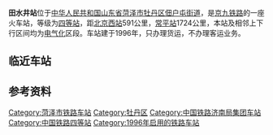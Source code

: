 {{For|[[敦煌铁路|敦煌铁路]]上一个名称相近的车站|甜水井站}}
{{Infobox China railway station
|车站名称 = 田水井站
|图片 = 
|图片介绍 = 
|其他名称= 
|车站名称拼音=Tianshuijing Zhan
|英文名称=Tianshuijing Railway Station
|车站代码= 24862<ref>{{cite book|title=中华人民共和国铁路车站代码（GB/T 10302-2010）|publisher=中国标准出版社|year=2010|isbn=155066140495|ignore-isbn-error=true|pages=35}}</ref>
|电报码= TIK<ref>{{cite book|author=[[中华人民共和国铁道部|中华人民共和国铁道部]]|title=铁路电报站名略号（2012）|publisher=中国铁道出版社|location=北京|year=2012|unified=15113·3468|pages=126}}</ref>
|拼音码= TSJ
|车站类型= 货运站
|始建时间=
|开通运营= 1996年
|车站位置 =[[山东省|山东省]][[菏泽市|菏泽市]][[牡丹区|牡丹区]][[佃户屯街道|佃户屯街道]]
|坐标 = {{Coord|35|10|52|N|115|31|3|E|format=dms|display=inline,title|type:railwaystation_region:CN}}
|归属 = [[济南铁路局|济南铁路局]][[聊城车务段|聊城车务段]]
|使用状态= 使用中
|线路 = [[京九铁路|京九铁路]]
|车站等级 = [[四等站_(中鐵)|四等站]]
|月台数目 = 1
|侧式站台=1
|岛式站台=0
|站台面 = 1	
|股道数目 =5
|正线= 2
|到发线= 1
|其它线= 3
|网站 = 
}}
{{BS-map|title=田水井站路轨及月台配置示意图|navbar=Rdt_demo|map=
{{田水井站RDT}}
}}
'''田水井站'''位于[[中华人民共和国|中华人民共和国]][[山东省|山东省]][[菏泽市|菏泽市]][[牡丹区|牡丹区]][[佃户屯街道|佃户屯街道]]，是[[京九铁路|京九铁路]]的一座火车站，等级为[[四等站_(中国)|四等站]]，距[[北京西站|北京西站]]591公里，[[常平站|常平站]]1724公里，本站及相邻上下行区间均为[[电气化|电气化]]区段。车站建于1996年，只办理货运，不办理客运业务。

== 临近车站 ==
{{start rail box|[[中国铁路|中国铁路]]}}
{{s-inop|[[菏泽站|菏泽站]]|[[北京西站|北京西站]]方向}}
{{s-line|[[京九铁路|京九铁路]]<br/>← {{0}}9km 田水井站 12km →}}
{{s-inop|[[定陶站|定陶站]]|[[常平站|常平站]]方向}}
{{end box}}

==参考资料==
{{reflist}}
 
{{京九铁路}}
[[Category:菏泽市铁路车站|Category:菏泽市铁路车站]]
[[Category:牡丹区|Category:牡丹区]]
[[Category:中国铁路济南局集团车站|Category:中国铁路济南局集团车站]]
[[Category:中国铁路四等站|Category:中国铁路四等站]]
[[Category:1996年启用的铁路车站|Category:1996年启用的铁路车站]]